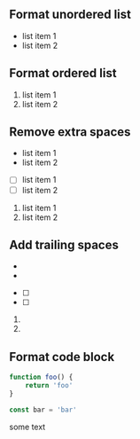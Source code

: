 ## Format unordered list

- list item 1
- list item 2

## Format ordered list

1. list item 1
2. list item 2

## Remove extra spaces

- list item 1
- list item 2

- [ ] list item 1
- [ ] list item 2

1.  list item 1
2.  list item 2

## Add trailing spaces

- 
- 

- [ ] 
- [ ] 

1. 
2. 

## Format code block

```javascript
function foo() {
    return 'foo'
}

const bar = 'bar'
```

<div>
    <p>some text</p>
</div>
